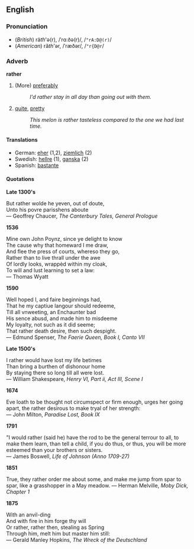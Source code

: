 ==English==

===Pronunciation===
*(''British'') rä''th'''ə(r), /ˈrɑːðə(r)/, /<tt>"rA:D@(r)</tt>/
*(''American'') ră''th'''ər, /ˈræðər/, /<tt>"r{D@r</tt>/

===Adverb===
'''rather'''

# (More) [[preferably]]
#:''I'd rather stay in all day than going out with them.''
# [[quite]], [[pretty]]
#:''This melon is rather tasteless compared to the one we had last time.''
====Translations====
*German: [[eher]] (1,2), [[ziemlich]] (2)
*Swedish: [[hellre]] (1), [[ganska]] (2)
*Spanish: [[bastante]]

====Quotations====

'''Late 1300's'''

But rather wolde he yeven, out of doute,<br/>
Unto his povre parisshens aboute <br/>
&mdash; Geoffrey Chaucer, ''The Canterbury Tales, General Prologue''

'''1536'''

Mine own John Poynz, since ye delight to know <br/>
The cause why that homeward I me draw, <br/>
And flee the press of courts, whereso they go, <br/>
Rather than to live thrall under the awe <br/>
Of lordly looks, wrappèd within my cloak, <br/>
To will and lust learning to set a law:  <br/>
&mdash; Thomas Wyatt

'''1590'''

Well hoped I, and faire beginnings had, <br/>
That he my captiue langour should redeeme, <br/>
Till all vnweeting, an Enchaunter bad <br/>
His sence abusd, and made him to misdeeme <br/>
My loyalty, not such as it did seeme; <br/>
That rather death desire, then such despight. <br/>
&mdash; Edmund Spenser, ''The Faerie Queen, Book I, Canto VII''

'''Late 1500's'''

I rather would have lost my life betimes <br/>
Than bring a burthen of dishonour home <br/>
By staying there so long till all were lost. <br/>
&mdash; William Shakespeare, ''Henry VI, Part ii, Act III, Scene I''

'''1674'''

Eve loath to be thought not circumspect or firm enough, urges her going apart, the rather desirous to make tryal of her strength:  <br/>
&mdash; John Milton, ''Paradise Lost, Book IX''

'''1791'''

"I would rather (said he) have the rod to be the general terrour to all, to make them learn, than tell a child, if you do thus, or thus, you will be more esteemed than your brothers or sisters. <br/>
&mdash; James Boswell, ''Life of Johnson (Anno 1709-27)''

'''1851'''

True, they rather order me about some, and make me jump from spar to spar, like a grasshopper in a May meadow.
&mdash; Herman Melville, ''Moby Dick, Chapter 1''

'''1875'''

With an anvil-ding <br/>
And with fire in him forge thy will <br/>
Or rather, rather then, stealing as Spring <br/>
Through him, melt him but master him still:  <br/>
&mdash; Gerald Manley Hopkins, ''The Wreck of the Deutschland''